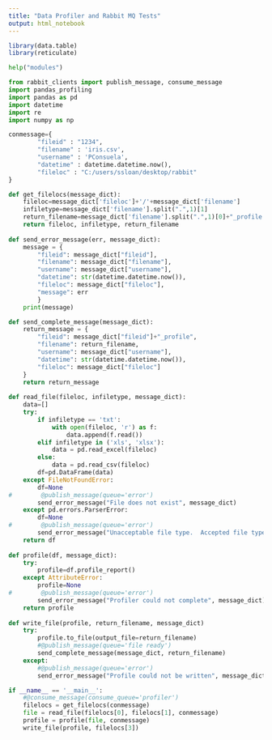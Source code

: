 ```yaml
---
title: "Data Profiler and Rabbit MQ Tests"
output: html_notebook
---
```


```r
library(data.table)
library(reticulate)
```

```python
help("modules")
```

```python
from rabbit_clients import publish_message, consume_message
import pandas_profiling
import pandas as pd
import datetime
import re
import numpy as np
```

```python
conmessage={
        "fileid" : "1234",
        "filename" : 'iris.csv',
        "username" : 'PConsuela',
        "datetime" : datetime.datetime.now(),
        "fileloc" : "C:/users/ssloan/desktop/rabbit"
} 
```

```python
def get_filelocs(message_dict):
    fileloc=message_dict['fileloc']+'/'+message_dict['filename']
    infiletype=message_dict['filename'].split(".",1)[1]
    return_filename=message_dict['filename'].split(".",1)[0]+"_profile.html"
    return fileloc, infiletype, return_filename
    
def send_error_message(err, message_dict):
    message = {
        "fileid": message_dict["fileid"],
        "filename": message_dict["filename"],
        "username": message_dict["username"],
        "datetime": str(datetime.datetime.now()),
        "fileloc": message_dict["fileloc"],
        "message": err
        }
    print(message)

def send_complete_message(message_dict):
    return_message = {
        "fileid": message_dict["fileid"]+"_profile",
        "filename": return_filename,
        "username": message_dict["username"],
        "datetime": str(datetime.datetime.now()),
        "fileloc": message_dict["fileloc"]
    }
    return return_message
    
def read_file(fileloc, infiletype, message_dict):
    data=[]
    try:
        if infiletype == 'txt':
            with open(fileloc, 'r') as f:
                data.append(f.read())
        elif infiletype in ('xls', 'xlsx'):
            data = pd.read_excel(fileloc)
        else:
            data = pd.read_csv(fileloc)
        df=pd.DataFrame(data)
    except FileNotFoundError:
        df=None
#        @publish_message(queue='error')
        send_error_message("File does not exist", message_dict)
    except pd.errors.ParserError:
        df=None
#        @publish_message(queue='error')
        send_error_message("Unacceptable file type.  Accepted file types are .csv, .txt, .xls and .xlsx", message_dict)
    return df
    
def profile(df, message_dict):
    try:
        profile=df.profile_report()
    except AttributeError:
        profile=None
#        @publish_message(queue='error')
        send_error_message("Profiler could not complete", message_dict)
    return profile
    
def write_file(profile, return_filename, message_dict)
    try:
        profile.to_file(output_file=return_filename)  
        #@publish_message(queue='file ready')
        send_complete_message(message_dict, return_filename)
    except:
        #@publish_message(queue='error')
        send_error_message("Profile could not be written", message_dict)

if __name__ == '__main__':
    #@consume_message(consume_queue='profiler')
    filelocs = get_filelocs(conmessage)
    file = read_file(filelocs[0], filelocs[1], conmessage)
    profile = profile(file, conmessage)
    write_file(profile, filelocs[3])
```

